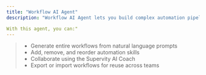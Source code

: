 ```yaml
---
title: "Workflow AI Agent"
description: "Workflow AI Agent lets you build complex automation pipelines from scratch or import them using JSON. It enables you to chain multiple automation steps (called "skills") together and add human-in-the-loop checks or decisions where needed.

With this agent, you can:"
---
```


> -  Generate entire workflows from natural language prompts
> - Add, remove, and reorder automation skills
> - Collaborate using the Supervity AI Coach
> - Export or import workflows for reuse across teams